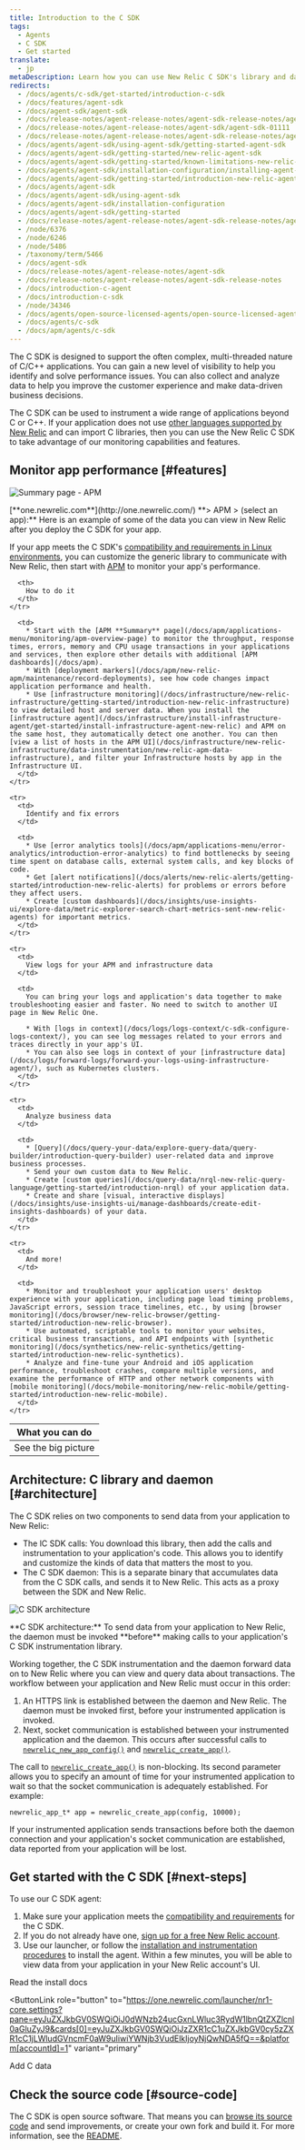 ```yaml
---
title: Introduction to the C SDK
tags:
  - Agents
  - C SDK
  - Get started
translate:
  - jp
metaDescription: Learn how you can use New Relic C SDK's library and daemon to monitor your app's performance in Linux environments.
redirects:
  - /docs/agents/c-sdk/get-started/introduction-c-sdk
  - /docs/features/agent-sdk
  - /docs/agent-sdk/agent-sdk
  - /docs/release-notes/agent-release-notes/agent-sdk-release-notes/agent-sdk-01212
  - /docs/release-notes/agent-release-notes/agent-sdk/agent-sdk-01111
  - /docs/release-notes/agent-release-notes/agent-sdk-release-notes/agent-sdk-01111
  - /docs/agents/agent-sdk/using-agent-sdk/getting-started-agent-sdk
  - /docs/agents/agent-sdk/getting-started/new-relic-agent-sdk
  - /docs/agents/agent-sdk/getting-started/known-limitations-new-relic-agent-sdk
  - /docs/agents/agent-sdk/installation-configuration/installing-agent-sdk
  - /docs/agents/agent-sdk/getting-started/introduction-new-relic-agent-sdk
  - /docs/agents/agent-sdk
  - /docs/agents/agent-sdk/using-agent-sdk
  - /docs/agents/agent-sdk/installation-configuration
  - /docs/agents/agent-sdk/getting-started
  - /docs/release-notes/agent-release-notes/agent-sdk-release-notes/agent-sdk-0162
  - /node/6376
  - /node/6246
  - /node/5486
  - /taxonomy/term/5466
  - /docs/agent-sdk
  - /docs/release-notes/agent-release-notes/agent-sdk
  - /docs/release-notes/agent-release-notes/agent-sdk-release-notes
  - /docs/introduction-c-agent
  - /docs/introduction-c-sdk
  - /node/34346
  - /docs/agents/open-source-licensed-agents/open-source-licensed-agents/new-relic-c-sdk
  - /docs/agents/c-sdk
  - /docs/apm/agents/c-sdk
---
```


The C SDK is designed to support the often complex, multi-threaded nature of C/C++ applications. You can gain a new level of visibility to help you identify and solve performance issues. You can also collect and analyze data to help you improve the customer experience and make data-driven business decisions.

The C SDK can be used to instrument a wide range of applications beyond C or C++. If your application does not use [other languages supported by New Relic](/docs/using-new-relic/welcome-new-relic/getting-started/glossary#agent) and can import C libraries, then you can use the New Relic C SDK to take advantage of our monitoring capabilities and features.

## Monitor app performance [#features]

![Summary page - APM](src/images/c-apm-summary.png 'Summary page - APM')

<figcaption>
  [**one.newrelic.com**](http://one.newrelic.com/) **> APM > (select an app):**
  Here is an example of some of the data you can view in New Relic after you
  deploy the C SDK for your app.
</figcaption>

If your app meets the C SDK's [compatibility and requirements in Linux environments](/docs/c-agent-compatibility-requirements), you can customize the generic library to communicate with New Relic, then start with [APM](/docs/apm/new-relic-apm/getting-started/introduction-new-relic-apm) to monitor your app's performance.

<table>
  <thead>
    <tr>
      <th style={{ width: "200px" }}>
        What you can do
      </th>

      <th>
        How to do it
      </th>
    </tr>

  </thead>

  <tbody>
    <tr>
      <td>
        See the big picture
      </td>

      <td>
        * Start with the [APM **Summary** page](/docs/apm/applications-menu/monitoring/apm-overview-page) to monitor the throughput, response times, errors, memory and CPU usage transactions in your applications and services, then explore other details with additional [APM dashboards](/docs/apm).
        * With [deployment markers](/docs/apm/new-relic-apm/maintenance/record-deployments), see how code changes impact application performance and health.
        * Use [infrastructure monitoring](/docs/infrastructure/new-relic-infrastructure/getting-started/introduction-new-relic-infrastructure) to view detailed host and server data. When you install the [infrastructure agent](/docs/infrastructure/install-infrastructure-agent/get-started/install-infrastructure-agent-new-relic) and APM on the same host, they automatically detect one another. You can then [view a list of hosts in the APM UI](/docs/infrastructure/new-relic-infrastructure/data-instrumentation/new-relic-apm-data-infrastructure), and filter your Infrastructure hosts by app in the Infrastructure UI.
      </td>
    </tr>

    <tr>
      <td>
        Identify and fix errors
      </td>

      <td>
        * Use [error analytics tools](/docs/apm/applications-menu/error-analytics/introduction-error-analytics) to find bottlenecks by seeing time spent on database calls, external system calls, and key blocks of code.
        * Get [alert notifications](/docs/alerts/new-relic-alerts/getting-started/introduction-new-relic-alerts) for problems or errors before they affect users.
        * Create [custom dashboards](/docs/insights/use-insights-ui/explore-data/metric-explorer-search-chart-metrics-sent-new-relic-agents) for important metrics.
      </td>
    </tr>

    <tr>
      <td>
        View logs for your APM and infrastructure data
      </td>

      <td>
        You can bring your logs and application's data together to make troubleshooting easier and faster. No need to switch to another UI page in New Relic One.

        * With [logs in context](/docs/logs/logs-context/c-sdk-configure-logs-context/), you can see log messages related to your errors and traces directly in your app's UI.
        * You can also see logs in context of your [infrastructure data](/docs/logs/forward-logs/forward-your-logs-using-infrastructure-agent/), such as Kubernetes clusters.
      </td>
    </tr>

    <tr>
      <td>
        Analyze business data
      </td>

      <td>
        * [Query](/docs/query-your-data/explore-query-data/query-builder/introduction-query-builder) user-related data and improve business processes.
        * Send your own custom data to New Relic.
        * Create [custom queries](/docs/query-data/nrql-new-relic-query-language/getting-started/introduction-nrql) of your application data.
        * Create and share [visual, interactive displays](/docs/insights/use-insights-ui/manage-dashboards/create-edit-insights-dashboards) of your data.
      </td>
    </tr>

    <tr>
      <td>
        And more!
      </td>

      <td>
        * Monitor and troubleshoot your application users' desktop experience with your application, including page load timing problems, JavaScript errors, session trace timelines, etc., by using [browser monitoring](/docs/browser/new-relic-browser/getting-started/introduction-new-relic-browser).
        * Use automated, scriptable tools to monitor your websites, critical business transactions, and API endpoints with [synthetic monitoring](/docs/synthetics/new-relic-synthetics/getting-started/introduction-new-relic-synthetics).
        * Analyze and fine-tune your Android and iOS application performance, troubleshoot crashes, compare multiple versions, and examine the performance of HTTP and other network components with [mobile monitoring](/docs/mobile-monitoring/new-relic-mobile/getting-started/introduction-new-relic-mobile).
      </td>
    </tr>

  </tbody>
</table>

## Architecture: C library and daemon [#architecture]

The C SDK relies on two components to send data from your application to New Relic:

- The lC SDK calls: You download this library, then add the calls and instrumentation to your application's code. This allows you to identify and customize the kinds of data that matters the most to you.
- The C SDK daemon: This is a separate binary that accumulates data from the C SDK calls, and sends it to New Relic. This acts as a proxy between the SDK and New Relic.

![C SDK architecture](src/images/c-sdk-daemon-architecture0430.png 'C SDK architecture')

<figcaption>
  **C SDK architecture:** To send data from your application to New Relic, the
  daemon must be invoked **before** making calls to your application's C SDK
  instrumentation library.
</figcaption>

Working together, the C SDK instrumentation and the daemon forward data on to New Relic where you can view and query data about transactions. The workflow between your application and New Relic must occur in this order:

1. An HTTPS link is established between the daemon and New Relic. The daemon must be invoked first, before your instrumented application is invoked.
2. Next, socket communication is established between your instrumented application and the daemon. This occurs after successful calls to [`newrelic_new_app_config()`](https://newrelic.github.io/c-sdk/libnewrelic_8h.html#af067b3ff89a40b6fa417e18be5e847aa) and [`newrelic_create_app()`](https://newrelic.github.io/c-sdk/libnewrelic_8h.html#a61dd90439ae3cc5060021f6ab4701132).

The call to [`newrelic_create_app()`](https://newrelic.github.io/c-sdk/libnewrelic_8h.html#a61dd90439ae3cc5060021f6ab4701132) is non-blocking. Its second parameter allows you to specify an amount of time for your instrumented application to wait so that the socket communication is adequately established. For example:

```
newrelic_app_t* app = newrelic_create_app(config, 10000);
```

If your instrumented application sends transactions before both the daemon connection and your application's socket communication are established, data reported from your application will be lost.

## Get started with the C SDK [#next-steps]

To use our C SDK agent:

1. Make sure your application meets the [compatibility and requirements](/docs/agents/c-sdk/get-started/c-sdk-compatibility-requirements) for the C SDK.
2. If you do not already have one, [sign up for a free New Relic account](https://newrelic.com/signup).
3. Use our launcher, or follow the [installation and instrumentation procedures](/docs/install-c-sdk-compile-link-your-code) to install the agent. Within a few minutes, you will be able to view data from your application in your New Relic account's UI.

<ButtonGroup>
<ButtonLink
  role="button"
  to="/docs/agents/c-sdk/install-configure/install-c-sdk-compile-link-your-code"
  variant="link"
>
  Read the install docs
</ButtonLink>

<ButtonLink
  role="button"
  to="https://one.newrelic.com/launcher/nr1-core.settings?pane=eyJuZXJkbGV0SWQiOiJ0dWNzb24ucGxnLWluc3RydW1lbnQtZXZlcnl0aGluZyJ9&cards[0]=eyJuZXJkbGV0SWQiOiJzZXR1cC1uZXJkbGV0cy5zZXR1cC1jLWludGVncmF0aW9uIiwiYWNjb3VudElkIjoyNjQwNDA5fQ==&platform[accountId]=1"
  variant="primary"
>
  Add C data
</ButtonLink>
</ButtonGroup>

## Check the source code [#source-code]

The C SDK is open source software. That means you can [browse its source code](https://github.com/newrelic/c-sdk) and send improvements, or create your own fork and build it. For more information, see the [README](https://github.com/newrelic/c-sdk/blob/main/README.md).
